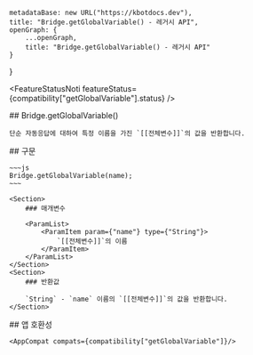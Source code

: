 
    metadataBase: new URL("https://kbotdocs.dev"),
    title: "Bridge.getGlobalVariable() - 레거시 API",
    openGraph: {
        ...openGraph,
        title: "Bridge.getGlobalVariable() - 레거시 API"
    }
}

<FeatureStatusNoti featureStatus={compatibility["getGlobalVariable"].status} />
<Section>
    ## Bridge.getGlobalVariable()

    단순 자동응답에 대하여 특정 이름을 가진 `[[전체변수]]`의 값을 반환합니다.
</Section>
<Section>
    ## 구문

    ~~~js
    Bridge.getGlobalVariable(name);
    ~~~

    <Section>
        ### 매개변수

        <ParamList>
            <ParamItem param={"name"} type={"String"}>
                `[[전체변수]]`의 이름
            </ParamItem>
        </ParamList>
    </Section>
    <Section>
        ### 반환값

        `String` - `name` 이름의 `[[전체변수]]`의 값을 반환합니다.
    </Section>
</Section>
<Section>
    ## 앱 호환성

    <AppCompat compats={compatibility["getGlobalVariable"]}/>
</Section>